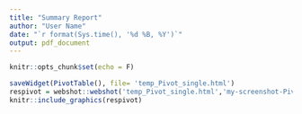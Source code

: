 ---
title: "Summary Report"
author: "User Name"
date: "`r format(Sys.time(), '%d %B, %Y')`"
output: pdf_document
---

```{r setup, include=FALSE}
knitr::opts_chunk$set(echo = F)
```



```{r Interval1, out.width = "510px"}
saveWidget(PivotTable(), file= 'temp_Pivot_single.html')
respivot = webshot::webshot('temp_Pivot_single.html','my-screenshot-Pivot_single.png', zoom = 1.2)
knitr::include_graphics(respivot)
```



